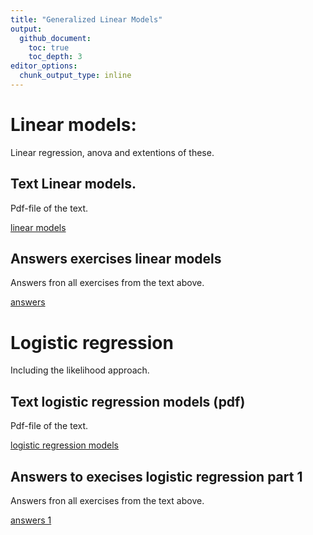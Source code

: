 ```yaml
---
title: "Generalized Linear Models"
output:
  github_document:
    toc: true
    toc_depth: 3
editor_options: 
  chunk_output_type: inline
---
```


# Linear models:

Linear regression, anova and extentions of these.

## Text Linear models.

Pdf-file of the text.

[linear models](linmod.pdf)

## Answers exercises linear models

Answers fron all exercises from the text above.

[answers](Answer-linmod.md)


# Logistic regression

Including the likelihood approach.

## Text logistic regression models (pdf)

Pdf-file of the text.

[logistic regression models](logreg.pdf)

## Answers to execises logistic regression part 1  

Answers fron all exercises from the text above.

[answers 1](Answer-logreg1.md)
